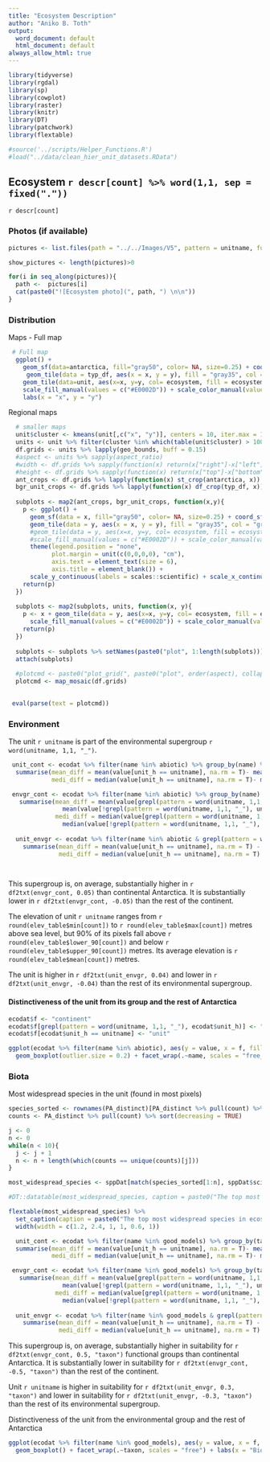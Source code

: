 ```yaml
---
title: "Ecosystem Description"
author: "Aniko B. Toth"
output:
  word_document: default
  html_document: default
always_allow_html: true
---
```



```r
library(tidyverse)
library(rgdal)
library(sp)
library(cowplot)
library(raster)
library(knitr)
library(DT)
library(patchwork)
library(flextable)

#source('../scripts/Helper_Functions.R')
#load("../data/clean_hier_unit_datasets.RData")

```

## Ecosystem `r descr[count] %>% word(1,1, sep = fixed("."))`

`r descr[count]`

### Photos (if available)

```r
pictures <- list.files(path = "../../Images/V5", pattern = unitname, full.names = TRUE) %>% grep(pattern = "XX", value = TRUE)

show_pictures <- length(pictures)>0

```

```r
for(i in seq_along(pictures)){
  path <-  pictures[i]
  cat(paste0("![Ecosystem photo](", path, ") \n\n"))
}

```


### Distribution

Maps - Full map

```r
 # Full map
  ggplot() +  
    geom_sf(data=antarctica, fill="gray50", color= NA, size=0.25) + coord_sf(datum = st_crs(3031)) +
     geom_tile(data = typ_df, aes(x = x, y = y), fill = "gray35", col = "gray35", lwd = 0.4) +
    geom_tile(data=unit, aes(x=x, y=y, col= ecosystem, fill = ecosystem), lwd = 1.5) +
    scale_fill_manual(values = c("#E0002D")) + scale_color_manual(values = c("#E0002D")) +
    labs(x = "x", y = "y")
```

Regional maps

```r
  # smaller maps
  unit$cluster <- kmeans(unit[,c("x", "y")], centers = 10, iter.max = 100, nstart = 5)$cluster
  units <- unit %>% filter(cluster %in% which(table(unit$cluster) > 10000)) %>% split(.$cluster)
  df.grids <- units %>% lapply(geo_bounds, buff = 0.15)
  #aspect <- units %>% sapply(aspect_ratio)
  #width <- df.grids %>% sapply(function(x) return(x["right"]-x["left"]))
  #height <- df.grids %>% sapply(function(x) return(x["top"]-x["bottom"]))
  ant_crops <- df.grids %>% lapply(function(x) st_crop(antarctica, x))
  bgr_unit_crops <- df.grids %>% lapply(function(x) df_crop(typ_df, x))
  
  subplots <- map2(ant_crops, bgr_unit_crops, function(x,y){
    p <- ggplot() +  
      geom_sf(data = x, fill="gray50", color= NA, size=0.25) + coord_sf(datum = st_crs(3031)) +
      geom_tile(data = y, aes(x = x, y = y), fill = "gray35", col = "gray35", lwd = 0.8) +
      #geom_tile(data = y, aes(x=x, y=y, col= ecosystem, fill = ecosystem), lwd = .8) +
      #scale_fill_manual(values = c("#E0002D")) + scale_color_manual(values = c("#E0002D")) + coord_equal() +
      theme(legend.position = "none", 
            plot.margin = unit(c(0,0,0,0), "cm"), 
            axis.text = element_text(size = 6), 
            axis.title = element_blank()) +
      scale_y_continuous(labels = scales::scientific) + scale_x_continuous(labels = scales::scientific) 
    return(p)
  })
  
  subplots <- map2(subplots, units, function(x, y){
    p <- x + geom_tile(data = y, aes(x=x, y=y, col= ecosystem, fill = ecosystem), lwd = .6) +
      scale_fill_manual(values = c("#E0002D")) + scale_color_manual(values = c("#E0002D"))
    return(p)
  })
  
  subplots <- subplots %>% setNames(paste0("plot", 1:length(subplots)))
  attach(subplots)
  
  #plotcmd <- paste0("plot_grid(", paste0("plot", order(aspect), collapse = ","),", rel_widths = width)")
  plotcmd <- map_mosaic(df.grids)
 

```


```r
 eval(parse(text = plotcmd))
```


### Environment

The unit `r unitname` is part of the environmental supergroup `r word(unitname, 1,1, "_")`.

```r
 unit_cont <- ecodat %>% filter(name %in% abiotic) %>% group_by(name) %>% 
  summarise(mean_diff = mean(value[unit_h == unitname], na.rm = T)- mean(value[unit_h != unitname], na.rm = T), 
            medi_diff = median(value[unit_h == unitname], na.rm = T)- median(value[unit_h != unitname], na.rm = T)) %>% arrange(desc(mean_diff)) 

 envgr_cont <- ecodat %>% filter(name %in% abiotic) %>% group_by(name) %>% 
   summarise(mean_diff = mean(value[grepl(pattern = word(unitname, 1,1, "_"), unit_h)], na.rm = T) - 
               mean(value[!grepl(pattern = word(unitname, 1,1, "_"), unit_h)], na.rm = T), 
             medi_diff = median(value[grepl(pattern = word(unitname, 1,1, "_"), unit_h)], na.rm = T) - 
               median(value[!grepl(pattern = word(unitname, 1,1, "_"), unit_h)], na.rm = T)) %>% arrange(desc(mean_diff))
 
  unit_envgr <- ecodat %>% filter(name %in% abiotic & grepl(pattern = word(unitname, 1,1, "_"), unit_h)) %>% group_by(name) %>% 
    summarise(mean_diff = mean(value[unit_h == unitname], na.rm = T) - mean(value[unit_h != unitname], na.rm = T),
              medi_diff = median(value[unit_h == unitname], na.rm = T) - median(value[unit_h != unitname], na.rm = T)) %>% arrange(desc(mean_diff))

  
```

This supergroup is, on average, substantially higher in `r df2txt(envgr_cont, 0.05)` than continental Antarctica. It is substantially lower in `r df2txt(envgr_cont, -0.05)` than the rest of the continent.

The elevation of unit `r unitname` ranges from `r round(elev_table$min[count])` to `r round(elev_table$max[count])` metres above sea level, but 90% of its pixels fall above `r round(elev_table$lower_90[count])` and below `r round(elev_table$upper_90[count])` metres. Its average elevation is `r round(elev_table$mean[count])` metres.

The unit is higher in `r df2txt(unit_envgr, 0.04)` and lower in `r df2txt(unit_envgr, -0.04)` than the rest of its environmental supergroup.

#### Distinctiveness of the unit from its group and the rest of Antarctica

```r
ecodat$f <- "continent"
ecodat$f[grepl(pattern = word(unitname, 1,1, "_"), ecodat$unit_h)] <- "group"
ecodat$f[ecodat$unit_h == unitname] <- "unit"

ggplot(ecodat %>% filter(name %in% abiotic), aes(y = value, x = f, fill = f)) + 
  geom_boxplot(outlier.size = 0.2) + facet_wrap(.~name, scales = "free_y") + labs(x = "Abiotic group", fill = "Abiotic group")

```


### Biota

Most widespread species in the unit (found in most pixels)
```r
species_sorted <- rownames(PA_distinct)[PA_distinct %>% pull(count) %>% order(decreasing = TRUE)]
counts <- PA_distinct %>% pull(count) %>% sort(decreasing = TRUE)

j <- 0
n <- 0
while(n < 10){
  j <- j + 1
  n <- n + length(which(counts == unique(counts)[j]))
}

most_widespread_species <- sppDat[match(species_sorted[1:n], sppDat$scientific),] %>% dplyr::select(scientific, Functional_group, phylum) %>% data.frame(restricted = species_sorted[1:n] %in% restricted_spp, count = counts[1:n], relative_pct = round(100*counts[1:n]/sum(counts), 4)) %>% filter(relative_pct > 0)

#DT::datatable(most_widespread_species, caption = paste0("The top most widespread species in ecosystem ", unitname))

flextable(most_widespread_species) %>% 
  set_caption(caption = paste0("The top most widespread species in ecosystem ", unitname)) %>% 
  width(width = c(1.2, 2.4, 1, 1, 0.6, 1))
```


```r

  unit_cont <- ecodat %>% filter(name %in% good_models) %>% group_by(taxon) %>% 
  summarise(mean_diff = mean(value[unit_h == unitname], na.rm = T)- mean(value[unit_h != unitname], na.rm = T), 
            medi_diff = median(value[unit_h == unitname], na.rm = T)- median(value[unit_h != unitname], na.rm = T)) %>% arrange(desc(mean_diff)) 

 envgr_cont <- ecodat %>% filter(name %in% good_models) %>% group_by(taxon) %>% 
   summarise(mean_diff = mean(value[grepl(pattern = word(unitname, 1,1, "_"), unit_h)], na.rm = T) - 
               mean(value[!grepl(pattern = word(unitname, 1,1, "_"), unit_h)], na.rm = T), 
             medi_diff = median(value[grepl(pattern = word(unitname, 1,1, "_"), unit_h)], na.rm = T) - 
               median(value[!grepl(pattern = word(unitname, 1,1, "_"), unit_h)], na.rm = T)) %>% arrange(desc(mean_diff))
 
  unit_envgr <- ecodat %>% filter(name %in% good_models & grepl(pattern = word(unitname, 1,1, "_"), unit_h)) %>% group_by(taxon) %>% 
    summarise(mean_diff = mean(value[unit_h == unitname], na.rm = T) - mean(value[unit_h != unitname], na.rm = T),
              medi_diff = median(value[unit_h == unitname], na.rm = T) - median(value[unit_h != unitname], na.rm = T)) %>% arrange(desc(mean_diff))


```  

This supergroup is, on average, substantially higher in suitability for 
`r df2txt(envgr_cont, 0.5, "taxon")` 
functional groups than continental Antarctica. It is substantially lower in suitability for
`r df2txt(envgr_cont, -0.5, "taxon")` 
than the rest of the continent.

Unit `r unitname` is higher in suitability for `r df2txt(unit_envgr, 0.3, "taxon")` 
and lower in suitability for `r df2txt(unit_envgr, -0.3, "taxon")` than the rest of its environmental supergroup.



Distinctiveness of the unit from the environmental group and the rest of Antarctica 
 
```r
ggplot(ecodat %>% filter(name %in% good_models), aes(y = value, x = f, fill = f)) + 
  geom_boxplot() + facet_wrap(.~taxon, scales = "free") + labs(x = "Biotic group", fill = "Biotic group") + theme(strip.text = element_text(size = 8))

```
